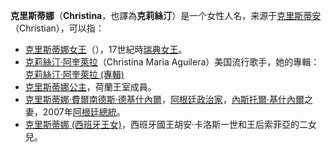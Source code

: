 '''克里斯蒂娜'''（'''Christina'''，也譯為'''克莉絲汀'''）是一个女性人名，来源于[[克里斯蒂安|克里斯蒂安]]（Christian），可以指：

*[[克里斯蒂娜女王|克里斯蒂娜女王]]（{{lang|sv|Kristina}}），17世紀時[[瑞典女王|瑞典女王]]。
*[[克莉絲汀·阿奎萊拉|克莉絲汀·阿奎萊拉]]（Christina Maria Aguilera）美国流行歌手，她的專輯：[[克莉絲汀·阿奎萊拉_(專輯)|克莉絲汀·阿奎萊拉 (專輯)]]
*[[克里斯蒂娜公主|克里斯蒂娜公主]]，荷蘭王室成員。
*[[克里斯蒂娜·費爾南德斯·德基什內爾|克里斯蒂娜·費爾南德斯·德基什內爾]]，[[阿根廷|阿根廷]][[政治家|政治家]]，[[內斯托爾·基什內爾|內斯托爾·基什內爾]]之妻，2007年[[阿根廷總統列表|阿根廷總統]]。
*[[克里斯蒂娜_(西班牙王女)|克里斯蒂娜 (西班牙王女)]]，西班牙國王胡安·卡洛斯一世和王后索菲亞的二女兒。
{{消歧义|S|Cat=五字人名消歧义}}